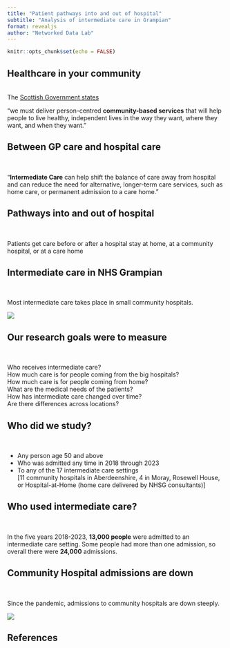 ```yaml
---
title: "Patient pathways into and out of hospital"
subtitle: "Analysis of intermediate care in Grampian"
format: revealjs
author: "Networked Data Lab"
---
```


```r
knitr::opts_chunk$set(echo = FALSE)
```

## Healthcare in your community

<br>
The [Scottish Government states](https://www.gov.scot/publications/maximising-recovery-promoting-independence-intermediate-care-framework-scotland/)  

“we must deliver person-centred **community-based services** that will help people to live healthy, independent lives in the way they want, where they want, and when they want."

## Between GP care and hospital care
<br>

"**Intermediate Care** can help shift the balance of care away from hospital and can reduce the need for alternative, longer-term care services, such as home care, or permanent admission to a care home."

## Pathways into and out of hospital
<br>

Patients get care before or after a hospital stay at home, at a community hospital, or at a care home

## Intermediate care in NHS Grampian
<br>

Most intermediate care takes place in small community hospitals.  

![](map.png)

## Our research goals were to measure
<br>

Who receives intermediate care?  
How much care is for people coming from the big hospitals?  
How much care is for people coming from home?  
What are the medical needs of the patients?  
How has intermediate care changed over time?  
Are there differences across locations?  

## Who did we study?
<br>

- Any person age 50 and above  
- Who was admitted any time in 2018 through 2023  
- To any of the 17 intermediate care settings  
[11 community hospitals in Aberdeenshire, 4 in Moray, Rosewell House, or Hospital-at-Home (home care delivered by NHSG consultants)]

## Who used intermediate care?
<br>

In the five years 2018-2023, **13,000 people** were admitted to an intermediate care setting. Some people had more than one admission, so overall there were **24,000** admissions.

## Community Hospital admissions are down
<br>

Since the pandemic, admissions to community hospitals are down steeply.  

![](admissions_per_quarter.png)
	
## References

